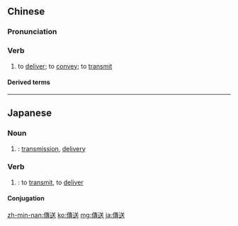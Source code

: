 {{also|传送}}
==Chinese==
{{zh-forms|s=传送}}

===Pronunciation===
{{zh-pron
|m=chuánsòng
|c=cyun4 sung3
|h=pfs=chhòn-sung
|mn=thoân-sàng
|cat=v
}}

===Verb===
{{zh-verb}}

# to [[deliver]]; to [[convey]]; to [[transmit]]

====Derived terms====
{{zh-der|傳送帶}}

{{zh-cat|Advanced}}

----

==Japanese==
{{ja-kanjitab|でん|そう|yomi=o}}

===Noun===
{{ja-noun|でんそう|shin=伝送}}

# {{kyujitai spelling of|伝送}}: [[transmission]], [[delivery]]

===Verb===
{{ja-verb-suru|でんそう|shin=伝送}}

# {{kyujitai spelling of|伝送}}: to [[transmit]], to [[deliver]]

====Conjugation====
{{ja-suru|でんそう}}

[[zh-min-nan:傳送]]
[[ko:傳送]]
[[mg:傳送]]
[[ja:傳送]]